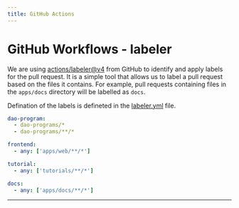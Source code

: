 ```yaml
---
title: GitHub Actions
---
```



# GitHub Workflows - labeler

We are using [actions/labeler@v4](https://github.com/actions/labeler) from GitHub to identify and apply labels for the pull request. It is a simple tool that allows us to label a pull request based on the files it contains. For example, pull requests containing files in the `apps/docs` directory will be labelled as `docs`.

Defination of the labels is defineted in the [labeler.yml](https://github.com/TheBuilderDAO/kafe/blob/dev/.github/workflows/labeler.yaml) file.

```yaml
dao-program:
  - dao-programs/*
  - dao-programs/**/*

frontend:
  - any: ['apps/web/**/*']

tutorial:
  - any: ['tutorials/**/*']

docs:
  - any: ['apps/docs/**/*']
```

---

<Authors path="apps/docs/pages/github-workflows/labeler.mdx" />
